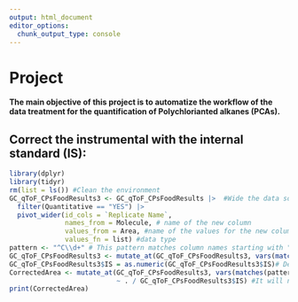 ```yaml
---
output: html_document
editor_options: 
  chunk_output_type: console
---
```


# Project

**The main objective of this project is to automatize the workflow of the data treatment for the quantification of Polychlorianted alkanes (PCAs).**

## Correct the instrumental with the internal standard (IS):
```r
library(dplyr)
library(tidyr)
rm(list = ls()) #Clean the environment
GC_qToF_CPsFoodResults3 <- GC_qToF_CPsFoodResults |>  #Wide the data so each sample is in one row
  filter(Quantitative == "YES") |> 
  pivot_wider(id_cols = `Replicate Name`,
              names_from = Molecule, # name of the new column
              values_from = Area, #name of the values for the new columns
              values_fn = list) #data type       
pattern <- "^C\\d+" # This pattern matches column names starting with "C" followed by numbers
GC_qToF_CPsFoodResults3 <- mutate_at(GC_qToF_CPsFoodResults3, vars(matches(pattern)), as.numeric) # Apply as.numeric() to columns matching the pattern
GC_qToF_CPsFoodResults3$IS = as.numeric(GC_qToF_CPsFoodResults3$IS)# Define the IS as numeric  
CorrectedArea <- mutate_at(GC_qToF_CPsFoodResults3, vars(matches(pattern)), 
                           ~ . / GC_qToF_CPsFoodResults3$IS) #It will now do it for all the columns that have the pattern (start the name with "C")
print(CorrectedArea)




```

